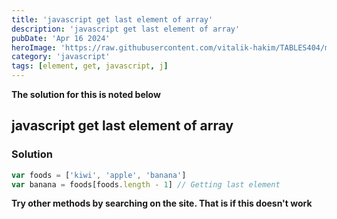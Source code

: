 ```yaml
---
title: 'javascript get last element of array'
description: 'javascript get last element of array'
pubDate: 'Apr 16 2024'
heroImage: 'https://raw.githubusercontent.com/vitalik-hakim/TABLES404/main/error_b/JavaScript.png'
category: 'javascript'
tags: [element, get, javascript, j]
---
```


**The solution for this is noted below**

## javascript get last element of array

### Solution

```javascript
var foods = ['kiwi', 'apple', 'banana']
var banana = foods[foods.length - 1] // Getting last element
```

**Try other methods by searching on the site. That is if this doesn't work**
